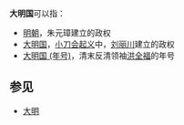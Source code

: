 '''大明国'''可以指：

*[[明朝|明朝]]，朱元璋建立的政权
*[[小刀会|大明国]]，[[小刀会起义|小刀会起义]]中，[[刘丽川|刘丽川]]建立的政权
*[[大明国_(年号)|大明国 (年号)]]，清末反清领袖[[洪全福|洪全福]]的年号

==参见==
*[[大明|大明]]

{{disambig|Cat=三字中國相關消歧義}}